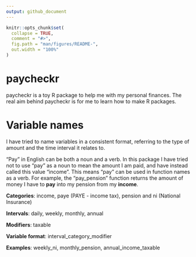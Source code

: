 ```yaml
---
output: github_document
---
```


<!-- README.md is generated from README.Rmd. Please edit that file -->

```r
knitr::opts_chunk$set(
  collapse = TRUE,
  comment = "#>",
  fig.path = "man/figures/README-",
  out.width = "100%"
)
```

# paycheckr

<!-- badges: start -->
<!-- badges: end -->

paycheckr is a toy R package to help me with my personal finances. The real aim behind paycheckr is for me to learn how to make R packages.

# Variable names

I have tried to name variables in a consistent format, referring to the type of amount and the time interval it relates to.

"Pay" in English can be both a noun and a verb. In this package I have tried not to use "pay" as a noun to mean the amount I am paid, and have instead called this value "income". This means "pay" can be used in function names as a verb. For example, the "pay_pension" function returns the amount of money I have to **pay** into my pension from my **income**.

**Categories**: income, paye (PAYE - income tax), pension and ni (National Insurance)

**Intervals**: daily, weekly, monthly, annual

**Modifiers**: taxable

**Variable format**: interval_category_modifier

**Examples**: weekly_ni, monthly_pension, annual_income_taxable
